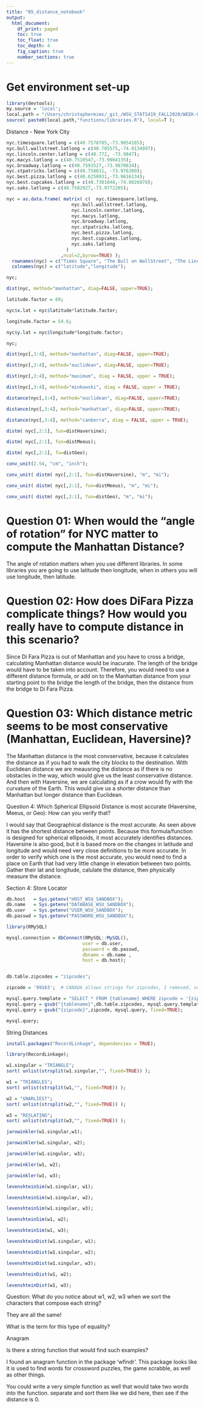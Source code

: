 ```yaml
---
title: "05_distance_notebook"
output:
  html_document:
    df_print: paged
    toc: true
    toc_float: true
    toc_depth: 4
    fig_caption: true
    number_sections: true
---
```


# Get environment set-up

```r
library(devtools);
my.source = 'local';
local.path = "/Users/christophermims/_git_/WSU_STATS419_FALL2020/WEEK-05/";
source( paste0(local.path,"functions/libraries.R"), local=T );
```

Distance - New York City

```r
nyc.timesquare.latlong = c(40.7578705,-73.9854185);
nyc.bull.wallstreet.latlong = c(40.705575,-74.0134097);
nyc.lincoln.center.latlong = c(40.772, -73.9847);
nyc.macys.latlong = c(40.7510547,-73.9904135);
nyc.broadway.latlong = c(40.7593527,-73.9870634);
nyc.stpatricks.latlong = c(40.758611, -73.976389);
nyc.best.pizza.latlong = c(40.6250931,-73.9616134);
nyc.best.cupcakes.latlong = c(40.7301048,-74.0026878);
nyc.saks.latlong = c(40.7582027,-73.9772205);

nyc = as.data.frame( matrix( c(  nyc.timesquare.latlong,
                        nyc.bull.wallstreet.latlong,
                        nyc.lincoln.center.latlong,
                        nyc.macys.latlong,
                        nyc.broadway.latlong,
                        nyc.stpatricks.latlong,
                        nyc.best.pizza.latlong,
                        nyc.best.cupcakes.latlong,
                        nyc.saks.latlong
                      )
                    ,ncol=2,byrow=TRUE) );
  rownames(nyc) = c("Times Square", "The Bull on WallStreet", "The Lincoln Center", "Macy's", "Broadway (Les Miserable)", "St. Patrick's", "Di Fara Pizza", "Molly's Cupcakes", "Saks 5th Avenue");
  colnames(nyc) = c("latitude","longitude");

nyc;
```


```r
dist(nyc, method="manhattan", diag=FALSE, upper=TRUE);
```

```r
latitude.factor = 69;

nyc$x.lat = nyc$latitude*latitude.factor;

longitude.factor = 54.6;

nyc$y.lat = nyc$longitude*longitude.factor;

nyc;
```

```r
dist(nyc[,3:4], method="manhattan", diag=FALSE, upper=TRUE);
```

```r
dist(nyc[,3:4], method="euclidean", diag=FALSE, upper=TRUE);
```


```r
dist(nyc[,3:4], method="maximum", diag = FALSE, upper = TRUE);
```

```r
dist(nyc[,3:4], method="minkowski", diag = FALSE, upper = TRUE);
```

```r
distance(nyc[,3:4], method="euclidean", diag=FALSE, upper=TRUE);
```

```r
distance(nyc[,3:4], method="manhattan", diag=FALSE, upper=TRUE);
```


```r
distance(nyc[,3:4], method="canberra", diag = FALSE, upper = TRUE);
```

```r
distm( nyc[,2:1], fun=distHaversine);
```

```r
distm( nyc[,2:1], fun=distMeeus);
```

```r
distm( nyc[,2:1], fu=distGeo);
```

```r
conv_unit(2.54, "cm", "inch");
```

```r
conv_unit( distm( nyc[,2:1], fun=distHaversine), "m", "mi");
```

```r
conv_unit( distm( nyc[,2:1], fun=distMeeus), "m", "mi");
```

```r
conv_unit( distm( nyc[,2:1], fun=distGeo), "m", "mi");
```

# Question 01: When would the "angle of rotation" for NYC matter to compute the Manhattan Distance?

The angle of rotation matters when you use different libraries. In some libraries you are going to use latitude then longitude, when in others you will use longitude, then latitude.

# Question 02: How does DiFara Pizza complicate things? How would you really have to compute distance in this scenario?

Since Di Fara Pizza is out of Manhattan and you have to cross a bridge, calculating Manhattan distance would be inacurate. The length of the bridge would have to be taken into account. Therefore, you would need to use a different distance formula, or add on to the Manhattan distance from your starting point to the bridge the length of the bridge, then the distance from the bridge to Di Fara Pizza.

# Question 03: Which distance metric seems to be most conservative (Manhattan, Euclidean, Haversine)?

The Manhattan distance is the most convservative, because it calculates the distance as if you had to walk the city blocks to the destination. With Euclidean distance we are meausring the distance as if there is no obstacles in the way, which would give us the least conservative distance. And then with Haversine, we are calculating as if a crow would fly with the curvature of the Earth. This would give us a shorter distance than Manhattan but longer distance than Euclidean.

Question 4: Which Spherical Ellipsoid Distance is most accurate (Haversine, Meeus, or Geo): How can you verify that?

I would say that Geographical distance is the most accurate. As seen above it has the shortest distance between points. Because this formula/function is designed for spherical ellipsoids, it most accurately identifies distances. Haversine is also good, but it is based more on the changes in latitude and longitude and would need very close definitions to be more accurate. In order to verify which one is the most accurate, you would need to find a place on Earth that had very little change in elevation between two points. Gather their lat and longitude, calulate the distance, then physically measure the distance. 

Section 4: Store Locator

```r
db.host   = Sys.getenv("HOST_WSU_SANDBOX");
db.name   = Sys.getenv("DATABASE_WSU_SANDBOX");
db.user   = Sys.getenv("USER_WSU_SANDBOX");
db.passwd = Sys.getenv("PASSWORD_WSU_SANDBOX");

library(RMySQL)

mysql.connection = dbConnect(RMySQL::MySQL(),
                            user = db.user,
                            password = db.passwd,
                            dbname = db.name ,
                            host = db.host);


db.table.zipcodes = "zipcodes";

zipcode = '99163';  # CANADA allows strings for zipcodes, I removed, so only U.S.

mysql.query.template = "SELECT * FROM {tablename} WHERE zipcode = '{zipcode}';";
mysql.query = gsub("{tablename}",db.table.zipcodes, mysql.query.template, fixed=TRUE);
mysql.query = gsub("{zipcode}",zipcode, mysql.query, fixed=TRUE);

mysql.query;
```

String Distances

```r
install.packages("RecordLinkage", dependencies = TRUE);

library(RecordLinkage);
```

```r
w1.singular = "TRIANGLE";
sort( unlist(strsplit(w1.singular,"", fixed=TRUE)) );
```

```r
w1 = "TRIANGLES";
sort( unlist(strsplit(w1,"", fixed=TRUE)) );
```

```r
w2 = "GNARLIEST";
sort( unlist(strsplit(w2,"", fixed=TRUE)) );
```

```r
w3 = "RESLATING";
sort( unlist(strsplit(w3,"", fixed=TRUE)) );
```

```r
jarowinkler(w1.singular,w1);
```

```r
jarowinkler(w1.singular, w2);
```

```r
jarowinkler(w1.singular, w3);
```

```r
jarowinkler(w1, w2);
```

```r
jarowinkler(w1, w3);
```

```r
levenshteinSim(w1.singular, w1);
```

```r
levenshteinSim(w1.singular, w2);
```


```r
levenshteinSim(w1.singular, w3);
```


```r
levenshteinSim(w1, w2);
```


```r
levenshteinSim(w1, w3);
```


```r
levenshteinDist(w1.singular, w1);
```

```r
levenshteinDist(w1.singular, w2);
```

```r
levenshteinDist(w1.singular, w3);
```

```r
levenshteinDist(w1, w2);
```

```r
levenshteinDist(w1, w3);
```

Question: What do you notice about w1, w2, w3 when we sort the characters that compose each string?

They are all the same!

What is the term for this type of equality?

Anagram

Is there a string function that would find such examples?

I found an anagram function in the package 'wfindr'. This package looks like it is used to find words for crossword puzzles, the game scrabble, as well as other things. 

You could write a very simple function as well that would take two words into the function. separate and sort them like we did here, then see if the distance is 0. 